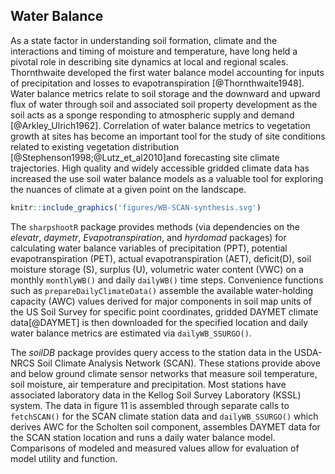 
## Water Balance
  
As a state factor in understanding soil formation, climate and the interactions and timing of moisture and temperature, have long held a pivotal role in describing site dynamics at local and regional scales. Thornthwaite developed the first water balance model accounting for inputs of precipitation and losses to evapotranspiration [@Thornthwaite1948]. Water balance metrics relate to soil storage and the downward and upward flux of water through soil and associated soil property development as the soil acts as a sponge responding to atmospheric supply and demand [@Arkley_Ulrich1962].  Correlation of water balance metrics to vegetation growth at sites has become an important tool for the study of site conditions related to existing vegetation distribution [@Stephenson1998;@Lutz_et_al2010]and forecasting site climate trajectories.  High quality and widely accessible gridded climate data has increased the use soil water balance models as a valuable tool for exploring the nuances of climate at a given point on the landscape.   

```r
knitr::include_graphics('figures/WB-SCAN-synthesis.svg')
```

The `sharpshootR` package provides methods (via dependencies on the *elevatr*, *daymetr*, *Evapotranspiration*, and *hyrdomad* packages) for calculating water balance variables of precipitation (PPT), potential evapotranspiration (PET), actual evapotranspiration (AET), deficit(D), soil moisture storage (S), surplus (U), volumetric water content (VWC) on a monthly `monthlyWB()` and daily `dailyWB()` time steps.  Convenience functions such as `prepareDailyClimateData()` assemble the available water-holding capacity (AWC) values derived for major components in soil map units of the US Soil Survey for specific point coordinates, gridded DAYMET climate data[@DAYMET] is then downloaded for the specified location and daily water balance metrics are estimated via `dailyWB_SSURGO()`.  

The *soilDB* package provides query access to the station data in the USDA-NRCS Soil Climate Analysis Network (SCAN).  These stations provide above and below ground climate sensor networks that measure soil temperature, soil moisture, air temperature and precipitation.  Most stations have associated laboratory data in the Kellog Soil Survey Laboratory (KSSL) system.  The data in figure 11 is assembled through separate calls to `fetchSCAN()` for the SCAN climate station data and `dailyWB_SSURGO()` which derives AWC for the Scholten soil component, assembles DAYMET data for the SCAN station location and runs a daily water balance model.  Comparisons of modeled and measured values allow for evaluation of model utility and function.



